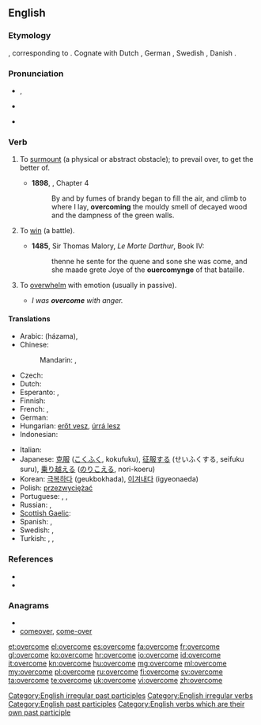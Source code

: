 ==English==

===Etymology===
{{etyl|ang}} {{term|ofercuman}}, corresponding to {{prefix|over|come}}.  Cognate with Dutch {{term|overkomen}}, German {{term|überkommen}}, Swedish {{term|överkomma}}, Danish {{term|overkomme}}.

===Pronunciation===
* {{a|UK}} {{IPA|/ˌəʊvəˈkʌm/}}, {{SAMPA|/%ov@(r\)"kVm/}}
* {{a|US}} {{IPA|/oʊvəɻˈkəm/}}
* {{audio|En-us-overcome.ogg|Audio (US)}}

===Verb===
{{en-verb|overcomes|overcoming|overcame|overcome}}

# {{transitive}} To [[surmount]] (a physical or abstract obstacle); to prevail over, to get the better of.
#* '''1898''', {{w|J. Meade Falkner}}, {{w|Moonfleet}} Chapter 4
#*: By and by fumes of brandy began to fill the air, and climb to where I lay, '''overcoming''' the mouldy smell of decayed wood and the dampness of the green walls.
# {{transitive|obsolete}} To [[win]] (a battle).
#* '''1485''', Sir Thomas Malory, ''Le Morte Darthur'', Book IV:
#*: thenne he sente for the quene and sone she was come, and she maade grete Joye of the '''ouercomynge''' of that bataille.
# {{transitive}} To [[overwhelm]] with emotion (usually in passive).
#* ''I was '''overcome''' with anger.''

====Translations====
{{trans-top|surmount, get the better of}}
* Arabic: {{Arab|[[هزم]]}} (házama),  {{t|ar|تغلب|tr=taghallaba}}
* Chinese:
*: Mandarin: {{qualifier|using military force}} {{t-|cmn|征服|tr=zhēngfú|sc=Hani}}, {{qualifier|abstract obstacle}} {{t-|cmn|克服|tr=kèfú|sc=Hani}}
* Czech: {{t-|cs|překonat}}
* Dutch: {{t+|nl|overwinnen}}
* Esperanto: {{t-|eo|venki|xs=Esperanto}}, {{t|eo|superforti}}
* Finnish: {{t+|fi|voittaa}}
* French: {{t+|fr|vaincre}}, {{t+|fr|surmonter}}
* German: {{t+|de|überwinden}}
* Hungarian: [[erőt vesz]], [[úrrá lesz]]
* Indonesian: {{t+|id|atas|alt=mengatasi|xs=Indonesian}}
{{trans-mid}}
* Italian: {{t+|it|vincere}}
* Japanese: [[克服]] ([[こくふく]], kokufuku), [[征服]]する (せいふくする, seifuku suru), [[乗り越える]] ([[のりこえる]], nori-koeru)
* Korean: [[극복하다]] (geukbokhada), [[이겨내다]] (igyeonaeda)
* Polish: [[przezwyciężać]]
* Portuguese: {{t+|pt|vencer}},  {{t+|pt|superar}},  {{t+|pt|ultrapassar}}
* Russian: {{t|ru|преодолевать|tr=preodolevát’}},  {{t|ru|преодолеть|tr=preodolét’}}
* [[Scottish Gaelic]]: {{t|gd|ceannsaich}}
* Spanish: {{t+|es|vencer}}, {{t-|es|superar}}
* Swedish: {{t|sv|övervinna}}, {{t|sv|överkomma}}
* Turkish: {{t+|tr|yenmek}}, {{t|tr|atlatmak}}, {{t|tr|üstesinden gelmek}}
{{trans-bottom}}

===References===
* {{R:Century 1911}}
* {{R:Webster 1913}}

===Anagrams===
* {{alphagram|ceemoorv}}
* [[comeover#English|comeover]], [[come-over#English|come-over]]

[[Category:English irregular past participles]]
[[Category:English irregular verbs]]
[[Category:English past participles]]
[[Category:English verbs which are their own past participle]]

[[et:overcome]]
[[el:overcome]]
[[es:overcome]]
[[fa:overcome]]
[[fr:overcome]]
[[gl:overcome]]
[[ko:overcome]]
[[hr:overcome]]
[[io:overcome]]
[[id:overcome]]
[[it:overcome]]
[[kn:overcome]]
[[hu:overcome]]
[[mg:overcome]]
[[ml:overcome]]
[[my:overcome]]
[[pl:overcome]]
[[ru:overcome]]
[[fi:overcome]]
[[sv:overcome]]
[[ta:overcome]]
[[te:overcome]]
[[uk:overcome]]
[[vi:overcome]]
[[zh:overcome]]